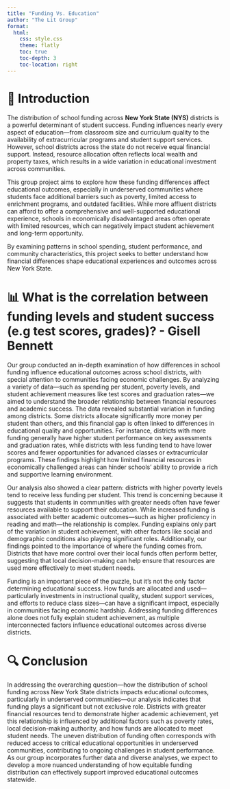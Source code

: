 ```yaml
---
title: "Funding Vs. Education"
author: "The Lit Group"
format:
  html:
    css: style.css
    theme: flatly
    toc: true
    toc-depth: 3
    toc-location: right
---
```


::: content-box
# 📝 Introduction

The distribution of school funding across **New York State (NYS)** districts is a powerful determinant of student success. Funding influences nearly every aspect of education—from classroom size and curriculum quality to the availability of extracurricular programs and student support services. However, school districts across the state do not receive equal financial support. Instead, resource allocation often reflects local wealth and property taxes, which results in a wide variation in educational investment across communities.

This group project aims to explore how these funding differences affect educational outcomes, especially in underserved communities where students face additional barriers such as poverty, limited access to enrichment programs, and outdated facilities. While more affluent districts can afford to offer a comprehensive and well-supported educational experience, schools in economically disadvantaged areas often operate with limited resources, which can negatively impact student achievement and long-term opportunity.

By examining patterns in school spending, student performance, and community characteristics, this project seeks to better understand how financial differences shape educational experiences and outcomes across New York State.


# 📊 What is the correlation between funding levels and student success (e.g test scores, grades)? - Gisell Bennett

Our group conducted an in-depth examination of how differences in school funding influence educational outcomes across school districts, with special attention to communities facing economic challenges. By analyzing a variety of data—such as spending per student, poverty levels, and student achievement measures like test scores and graduation rates—we aimed to understand the broader relationship between financial resources and academic success. The data revealed substantial variation in funding among districts. Some districts allocate significantly more money per student than others, and this financial gap is often linked to differences in educational quality and opportunities. For instance, districts with more funding generally have higher student performance on key assessments and graduation rates, while districts with less funding tend to have lower scores and fewer opportunities for advanced classes or extracurricular programs. These findings highlight how limited financial resources in economically challenged areas can hinder schools’ ability to provide a rich and supportive learning environment.

Our analysis also showed a clear pattern: districts with higher poverty levels tend to receive less funding per student. This trend is concerning because it suggests that students in communities with greater needs often have fewer resources available to support their education. While increased funding is associated with better academic outcomes—such as higher proficiency in reading and math—the relationship is complex. Funding explains only part of the variation in student achievement, with other factors like social and demographic conditions also playing significant roles. Additionally, our findings pointed to the importance of where the funding comes from. Districts that have more control over their local funds often perform better, suggesting that local decision-making can help ensure that resources are used more effectively to meet student needs.

Funding is an important piece of the puzzle, but it’s not the only factor determining educational success. How funds are allocated and used—particularly investments in instructional quality, student support services, and efforts to reduce class sizes—can have a significant impact, especially in communities facing economic hardship. Addressing funding differences alone does not fully explain student achievement, as multiple interconnected factors influence educational outcomes across diverse districts.



# 🔍 Conclusion

In addressing the overarching question—how the distribution of school funding across New York State districts impacts educational outcomes, particularly in underserved communities—our analysis indicates that funding plays a significant but not exclusive role. Districts with greater financial resources tend to demonstrate higher academic achievement, yet this relationship is influenced by additional factors such as poverty rates, local decision-making authority, and how funds are allocated to meet student needs. The uneven distribution of funding often corresponds with reduced access to critical educational opportunities in underserved communities, contributing to ongoing challenges in student performance. As our group incorporates further data and diverse analyses, we expect to develop a more nuanced understanding of how equitable funding distribution can effectively support improved educational outcomes statewide.
:::
